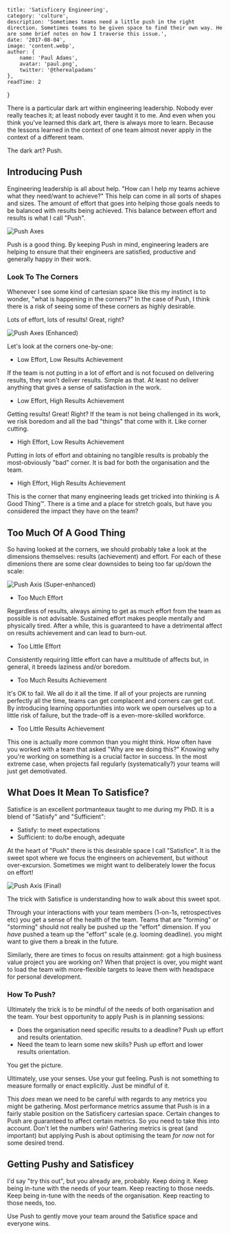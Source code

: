 
    title: 'Satisficery Engineering',
    category: 'culture',
    description: 'Sometimes teams need a little push in the right direction. Sometimes teams to be given space to find their own way. He are some brief notes on how I traverse this issue.',
    date: '2017-08-04',
    image: 'content.webp',
    author: {
        name: 'Paul Adams',
        avatar: 'paul.png',
        twitter: '@therealpadams'
    },
    readTime: 2
}


There is a particular dark art within engineering leadership. Nobody
ever really teaches it; at least nobody ever taught it to me. And even
when you think you've learned this dark art, there is always more to
learn. Because the lessons learned in the context of one team almost
never apply in the context of a different team.

The dark art? Push.

## Introducing Push

Engineering leadership is all about help. "How can I help my teams
achieve what they need/want to achieve?" This help can come in all
sorts of shapes and sizes. The amount of effort that goes into helping
those goals needs to be balanced with results being achieved. This
balance between effort and results is what I call "Push".

![Push Axes](/assets/images/effort-vs-results.png)

Push is a good thing. By keeping Push in mind, engineering leaders are
helping to ensure that their engineers are satisfied, productive and
generally happy in their work.

### Look To The Corners

Whenever I see some kind of cartesian space like this my instinct is
to wonder, "what is happening in the corners?" In the case of Push, I
think there is a risk of seeing some of these corners as highly
desirable.

Lots of effort, lots of results! Great, right?

![Push Axes (Enhanced)](/assets/images/effort-vs-results-corners.png)

Let's look at the corners one-by-one:

- Low Effort, Low Results Achievement

If the team is not putting in a lot of effort and is not focused on
delivering results, they won't deliver results. Simple as that. At
least no deliver anything that gives a sense of satisfaction in the
work.

- Low Effort, High Results Achievement

Getting results! Great! Right? If the team is not being challenged in
its work, we risk boredom and all the bad "things" that come with
it. Like corner cutting.

- High Effort, Low Results Achievement

Putting in lots of effort and obtaining no tangible results is
probably the most-obviously "bad" corner. It is bad for both the
organisation and the team.

- High Effort, High Results Achievement

This is the corner that many engineering leads get tricked into
thinking is A Good Thing&trade;. There is a time and a place for
stretch goals, but have you considered the impact they have on the
team?

## Too Much Of A Good Thing

So having looked at the corners, we should probably take a look at the
dimensions themselves: results (achievement) and effort. For each of
these dimenions there are some clear downsides to being too far
up/down the scale:

![Push Axis (Super-enhanced)](/assets/images/effort-vs-results-sides.png)

- Too Much Effort

Regardless of results, always aiming to get as much effort from the
team as possible is not advisable. Sustained effort makes people
mentally and physically tired. After a while, this is guaranteed to
have a detrimental affect on results achievement and can lead to
burn-out.

- Too Little Effort

Consistently requiring little effort can have a multitude of affects
but, in general, it breeds laziness and/or boredom.

- Too Much Results Achievement

It's OK to fail. We all do it all the time. If all of your projects
are running perfectly all the time, teams can get complacent and corners
can get cut. By introducing learning opportunities into work we open
ourselves up to a little risk of failure, but the trade-off is a
even-more-skilled workforce.

- Too Little Results Achievement

This one is actually more common than you might think. How often have
you worked with a team that asked "Why are we doing this?" Knowing why
you're working on something is a crucial factor in success. In the
most extreme case, when projects fail regularly (systematically?) your
teams will just get demotivated.

## What Does It Mean To Satisfice?

Satisfice is an excellent portmanteaux taught to me during my PhD. It
is a blend of "Satisfy" and "Sufficient":

- Satisfy: to meet expectations
- Sufficient: to do/be enough, adequate

At the heart of "Push" there is this desirable space I call
"Satisfice". It is the sweet spot where we focus the engineers on
achievement, but without over-excursion. Sometimes we might want to
deliberately lower the focus on effort!

![Push Axis (Final)](/assets/images/satisfice.png)

The trick with Satisfice is understanding how to walk about this sweet
spot.

Through your interactions with your team members (1-on-1s,
retrospectives etc) you get a sense of the health of the team. Teams
that are "forming" or "storming" should not really be pushed up the
"effort" dimension. If you *have* pushed a team up the "effort" scale
(e.g. looming deadline). you might want to give them a break in the
future.

Similarly, there are times to focus on results attainment: got a high
business value project you are working on? When that project is over,
you might want to load the team with more-flexible targets to leave
them with headspace for personal development.

### How To Push?

Ultimately the trick is to be mindful of the needs of both
organisation and the team. Your best opportunity to apply Push is in
planning sessions:

- Does the organisation need specific results to a deadline? Push up
  effort and results orientation.
- Need the team to learn some new skills? Push up effort and lower
  results orientation.

You get the picture.

Ultimately, use your senses. Use your gut feeling. Push is not
something to measure formally or enact explicitly. Just be mindful of
it.

This *does* mean we need to be careful with regards to any metrics you
might be gathering. Most performance metrics assume that Push is in a
fairly stable position on the Satisficery cartesian space. Certain
changes to Push are guaranteed to affect certain metrics. So you need
to take this into account. Don't let the numbers win! Gathering
metrics is great (and important) but applying Push is about optimising
the team *for now* not for some desired trend.

## Getting Pushy and Satisficey

I'd say "try this out", but you already are, probably. Keep doing
it. Keep being in-tune with the needs of your team. Keep reacting to
those needs. Keep being in-tune with the needs of the
organisation. Keep reacting to those needs, too.

Use Push to gently move your team around the Satisfice space and
everyone wins.